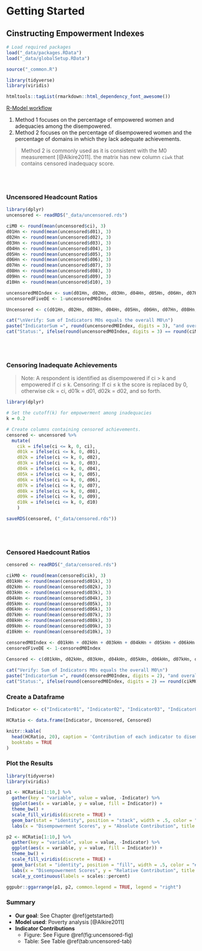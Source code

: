 # Getting Started {#getstarted}

## Cinstructing Empowerment Indexes

```r
# Load required packages
load("_data/packages.RData")
load("_data/globalSetup.RData")

source("_common.R")

library(tidyverse)
library(viridis)

htmltools::tagList(rmarkdown::html_dependency_font_awesome())
```

[R-Model workflow](https://tmbuza.github.io/indexes/)


1. Method 1 focuses on the percentage of empowered women and adequacies among the disempowered. 
2. Method 2 focuses on the percentage of disempowered women and the percentage of domains in which they lack adequate achievements. 

> Method 2 is commonly used as it is consistent with the M0 measurement [@Alkire2011].
 the matrix has new column `ciwk` that contains censored inadequacy score.


<br><br>

### Uncensored Headcount Ratios
```r
library(dplyr)
uncensored <- readRDS("_data/uncensored.rds")

ciM0 <- round(mean(uncensored$ci), 3)
d01Hn <- round(mean(uncensored$d01), 3)
d02Hn <- round(mean(uncensored$d02), 3)
d03Hn <- round(mean(uncensored$d03), 3)
d04Hn <- round(mean(uncensored$d04), 3)
d05Hn <- round(mean(uncensored$d05), 3)
d06Hn <- round(mean(uncensored$d06), 3)
d07Hn <- round(mean(uncensored$d07), 3)
d08Hn <- round(mean(uncensored$d08), 3)
d09Hn <- round(mean(uncensored$d09), 3)
d10Hn <- round(mean(uncensored$d10), 3)

uncensoredM0Index <- sum(d01Hn, d02Hn, d03Hn, d04Hn, d05Hn, d06Hn, d07Hn, d08Hn, d09Hn, d10Hn)
uncensoredFiveDE <- 1-uncensoredM0Index

Uncensored <- c(d01Hn, d02Hn, d03Hn, d04Hn, d05Hn, d06Hn, d07Hn, d08Hn, d09Hn, d10Hn, uncensoredM0Index, uncensoredFiveDE)

cat("\nVerify: Sum of Indicators M0s equals the overall M0\n")
paste("IndicatorSum =", round(uncensoredM0Index, digits = 3), "and overall M0 =", round(ciM0, digits = 3))
cat("Status:", ifelse(round(uncensoredM0Index, digits = 3) == round(ciM0, digits = 3), "PASSED", "FAILED"))

```

<br>
<br>

### Censoring Inadequate Achievements
> Note: A respondent is identified as disempowered if ci > k and empowered if ci ≤ k. 
> Censoring: If ci ≤ k the score is replaced by 0, otherwise cik = ci, d01k = d01, d02k = d02, and so forth.

```r
library(dplyr)

# Set the cutoff(k) for empowerment among inadequacies
k = 0.2

# Create columns containing censored achievements.
censored <- uncensored %>% 
  mutate(
    cik = ifelse(ci <= k, 0, ci),
    d01k = ifelse(ci <= k, 0, d01), 
    d02k = ifelse(ci <= k, 0, d02), 
    d03k = ifelse(ci <= k, 0, d03), 
    d04k = ifelse(ci <= k, 0, d04),
    d05k = ifelse(ci <= k, 0, d05),
    d06k = ifelse(ci <= k, 0, d06),
    d07k = ifelse(ci <= k, 0, d07),
    d08k = ifelse(ci <= k, 0, d08),
    d09k = ifelse(ci <= k, 0, d09),
    d10k = ifelse(ci <= k, 0, d10)
    )

saveRDS(censored, ("_data/censored.rds"))
```

<br>
<br>

### Censored Haedcount Ratios
```r
censored <- readRDS("_data/censored.rds")

cikM0 <- round(mean(censored$cik), 3)
d01kHn <- round(mean(censored$d01k), 3)
d02kHn <- round(mean(censored$d02k), 3)
d03kHn <- round(mean(censored$d03k), 3)
d04kHn <- round(mean(censored$d04k), 3)
d05kHn <- round(mean(censored$d05k), 3)
d06kHn <- round(mean(censored$d06k), 3)
d07kHn <- round(mean(censored$d07k), 3)
d08kHn <- round(mean(censored$d08k), 3)
d09kHn <- round(mean(censored$d09k), 3)
d10kHn <- round(mean(censored$d10k), 3)

censoredM0Index <- d01kHn + d02kHn + d03kHn + d04kHn + d05kHn + d06kHn + d07kHn + d08kHn + d09kHn + d10kHn
censoredFiveDE <- 1-censoredM0Index
  
Censored <- c(d01kHn, d02kHn, d03kHn, d04kHn, d05kHn, d06kHn, d07kHn, d08kHn, d09kHn, d10kHn, censoredM0Index, censoredFiveDE)

cat("Verify: Sum of Indicators M0s equals the overall M0\n")
paste("IndicatorSum =", round(censoredM0Index, digits = 2), "and overall M0 =", round(cikM0, digits = 2))
cat("Status:", ifelse(round(censoredM0Index, digits = 2) == round(cikM0, digits = 2), "PASSED", "FAILED"))
```


### Create a Dataframe
```r
Indicator <- c("Indicator01", "Indicator02", "Indicator03", "Indicator04", "Indicator05", "Indicator06","Indicator07", "Indicator08", "Indicator09", "Indicator10", "M0", "FiveDE" )

HCRatio <- data.frame(Indicator, Uncensored, Censored)

```


```r
knitr::kable(
  head(HCRatio, 20), caption = 'Contribution of each indicator to disempowerment!',
  booktabs = TRUE
)
```

### Plot the Results
```r
library(tidyverse)
library(viridis)

p1 <- HCRatio[1:10,] %>% 
  gather(key = "variable", value = value, -Indicator) %>% 
  ggplot(aes(x = variable, y = value, fill = Indicator)) +
  theme_bw() +
  scale_fill_viridis(discrete = TRUE) +
  geom_bar(stat = "identity", position = "stack", width = .5, color = "#f1f1f1") + 
  labs(x = "Disempowerment Scores", y = "Absolute Contribution", title = "", fill = "ColorCode" )

p2 <- HCRatio[1:10,] %>% 
  gather(key = "variable", value = value, -Indicator) %>% 
  ggplot(aes(x = variable, y = value, fill = Indicator)) +
  theme_bw() +
  scale_fill_viridis(discrete = TRUE) +
  geom_bar(stat = "identity", position = "fill", width = .5, color = "#f1f1f1") +
  labs(x = "Disempowerment Scores", y = "Relative Contribution", title = "", fill = "ColorCode" ) +
  scale_y_continuous(labels = scales::percent)
```

```r
ggpubr::ggarrange(p1, p2, common.legend = TRUE, legend = "right")
```

### Summary
* **Our goal**: See Chapter \@ref(getstarted)
* **Model used**: Poverty analysis [@Alkire2011]
* **Indicator Contributions**
  * Figure:  See Figure \@ref(fig:uncensored-fig)
  * Table:  See Table \@ref(tab:uncensored-tab)

